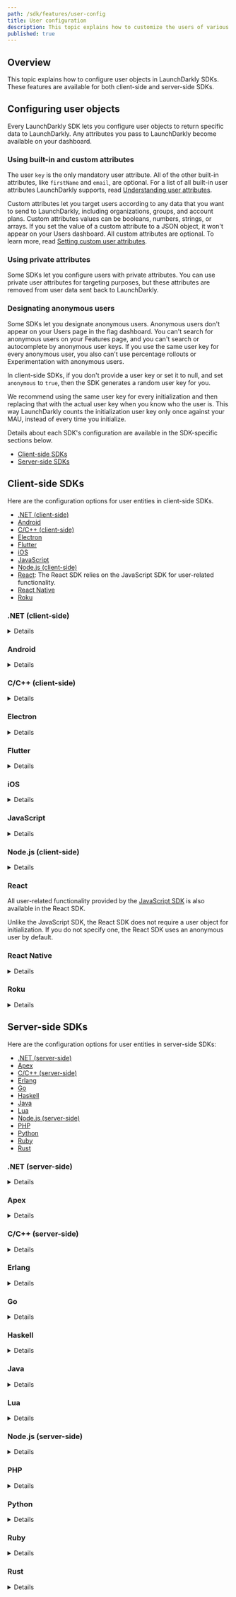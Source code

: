 ```yaml
---
path: /sdk/features/user-config
title: User configuration
description: This topic explains how to customize the users of various LaunchDarkly SDKs, both client- and server-side.
published: true
---
```


## Overview

This topic explains how to configure user objects in LaunchDarkly SDKs. These features are available for both client-side and server-side SDKs.

## Configuring user objects

Every LaunchDarkly SDK lets you configure user objects to return specific data to LaunchDarkly. Any attributes you pass to LaunchDarkly become available on your dashboard.

### Using built-in and custom attributes

The user `key` is the only mandatory user attribute. All of the other built-in attributes, like `firstName` and `email`, are optional. For a list of all built-in user attributes LaunchDarkly supports, read [Understanding user attributes](/home/users/attributes#understanding-user-attributes).

Custom attributes let you target users according to any data that you want to send to LaunchDarkly, including organizations, groups, and account plans. Custom attributes values can be booleans, numbers, strings, or arrays. If you set the value of a custom attribute to a JSON object, it won't appear on your Users dashboard. All custom attributes are optional. To learn more, read [Setting custom user attributes](/home/users/attributes#setting-custom-user-attributes).

### Using private attributes

Some SDKs let you configure users with private attributes. You can use private user attributes for targeting purposes, but these attributes are removed from user data sent back to LaunchDarkly.

### Designating anonymous users

Some SDKs let you designate anonymous users. Anonymous users don't appear on your Users page in the flag dashboard. You can't search for anonymous users on your Features page, and you can't search or autocomplete by anonymous user keys. If you use the same user key for every anonymous user, you also can't use percentage rollouts or Experimentation with anonymous users.

In client-side SDKs, if you don't provide a user key or set it to null, and set `anonymous` to `true`, then the SDK generates a random user key for you.

We recommend using the same user key for every initialization and then replacing that with the actual user key when you know who the user is. This way LaunchDarkly counts the initialization user key only once against your MAU, instead of every time you initialize.

Details about each SDK's configuration are available in the SDK-specific sections below.

* [Client-side SDKs](#client-side-sdks)
* [Server-side SDKs](#server-side-sdks)

## Client-side SDKs

Here are the configuration options for user entities in client-side SDKs.

* [.NET (client-side)](#net-client-side)
* [Android](#android)
* [C/C++ (client-side)](#cc-client-side)
* [Electron](#electron)
* [Flutter](#flutter)
* [iOS](#ios)
* [JavaScript](#javascript)
* [Node.js (client-side)](#nodejs-client-side)
* [React](#javascript): The React SDK relies on the JavaScript SDK for user-related functionality.
* [React Native](#react-native)
* [Roku](#roku)

### .NET (client-side)

<Details summary="Expand .NET (client-side) code sample">

Feature flag targeting and rollouts are determined by the user you pass to your `Identify` call. In the client-side .NET SDK, you can construct a simple `User` that only has a key by calling `User.WithKey`, or use `User.Builder` which allows setting all properties.

Here's an example:

<CodeTabs
  defaultValue="csharp"
  values={[
    { label: 'Example', value: 'csharp', },
  ]
}>
<CodeTabItem value="csharp">

```csharp
LDUser user = User.Builder("aa0ceb")
    .FirstName("Ernestina")
    .LastName("Evans")
    .Email("ernestina@example.com")
    .Custom("group", "admins")
    .Build();
```

</CodeTabItem>
</CodeTabs>

The argument to `Builder` is the user's key. The key should uniquely identify each user. You can use a primary key, an email address, or a hash, as long as the same user always has the same key. We recommend using a hash if possible. In this example the hash is `"aa0ceb"`.

<Callout intent="info">
<CalloutTitle>Interpreting custom attribute types</CalloutTitle>
<CalloutDescription>

Most of the built-in attributes, like names and email addresses, expect string values. Custom attributes values can be booleans, numbers, strings, or arrays. If you enter a custom value on the dashboard that looks like a number or a boolean, the SDK interprets it that way. The client-side .NET SDK is strongly-typed, so be aware of this distinction.

</CalloutDescription>
</Callout>

#### Private user attributes in the client-side .NET SDK
---

You can optionally configure the client-side .NET SDK to treat some or all user attributes as [private user attributes](/home/users/attributes). Private user attributes can be used for targeting purposes, but are removed from the user data sent back to LaunchDarkly.

In the client-side .NET SDK there are two ways to define private attributes for the entire LaunchDarkly client:

- When creating the LaunchDarkly `Configuration` object, you can call the `AllAttributesPrivate` method, which takes in a boolean parameter. If `true`, all user attributes except the key for all users are removed before the SDK sends the user to LaunchDarkly.
- When creating the LaunchDarkly `Configuration` object, you can call the `PrivateAttributeName` method, which takes in a string attribute, names a parameter, and adds it to an internally managed list of private attributes. This method may be called multiple times to mark additional attributes as private. If any user has a custom or built-in attribute named in the private attributes list, the SDK removes it before sending the user to LaunchDarkly.

You can also mark attributes as private when building the user object by calling `AsPrivateAttribute()` immediately after setting the attribute.

For example:

<CodeTabs
  defaultValue="csharp"
  values={[
    { label: 'Example', value: 'csharp', },
  ]
}>
<CodeTabItem value="csharp">

```csharp
var user = User.Builder("aa0ceb")
    .Email("test@example.com").AsPrivateAttribute()
    .Build();
```

</CodeTabItem>
</CodeTabs>

When the SDK sends this user back to LaunchDarkly, it removes the `email` attribute.

#### Anonymous users in the client-side .NET SDK
---

You can distinguish logged-in users from anonymous users in the SDK.

Here's how:

<CodeTabs
  defaultValue="csharp"
  values={[
    { label: 'Example', value: 'csharp', },
  ]
}>
<CodeTabItem value="csharp">

```csharp
LDUser user = User.Builder("aa0ceb")
    .Anonymous(true)
    .Build();
```

</CodeTabItem>
</CodeTabs>

You still need to generate a unique key for anonymous users. Session IDs or UUIDs work best for this.

We recommend using the same user key for every initialization and then replacing that with the actual user key when you know who the user is. This way LaunchDarkly counts the initialization user key only once against your MAU, instead of every time you initialize.

In Android or iOS, you can also allow the SDK to create a key for an anonymous user based on a unique device identifier as defined by the [DeviceInfo](https://github.com/jamesmontemagno/DeviceInfoPlugin) Xamarin plugin. It will do so if you set the key to null and set the anonymous flag:

<CodeTabs
  defaultValue="csharp"
  values={[
    { label: 'Example', value: 'csharp', },
  ]
}>
<CodeTabItem value="csharp">

```csharp
LDUser user = User.Builder((string)null).Anonymous(true).Build();
```

</CodeTabItem>
</CodeTabs>
</Details>

### Android

<Details summary="Expand Android code sample">

Feature flag targeting and rollouts are determined by the user you pass to your client. In the Android SDK, we use a [builder pattern](https://en.wikipedia.org/wiki/Builder_pattern) to construct users.

Here's an example:

<CodeTabs
  defaultValue="java"
  values={[
    { label: 'Java', value: 'java', },
    { label: 'Kotlin', value: 'kotlin' }
  ]
}>
<CodeTabItem value="java">

```java
LDUser user = new LDUser.Builder("aa0ceb")
    .email("fake@example.com")
    .firstName("Jake")
    .lastName("Fake")
    .custom("group", "microsoft")
    .build();
```

</CodeTabItem>
<CodeTabItem value="kotlin">

```kotlin
val user: LDUser = LDUser.Builder("aa0ceb")
    .email("fake@example.com")
    .firstName("Jake")
    .lastName("Fake")
    .custom("group", "microsoft")
    .build()
```

</CodeTabItem>
</CodeTabs>

The argument to `Builder` is the user's key. The key should uniquely identify each user. You can use a primary key, an email address, or a hash, as long as the same user always has the same key. We recommend using a hash if possible. In this example the hash is `"aa0ceb"`.

<Callout intent="info">
<CalloutTitle>Interpreting custom attribute types</CalloutTitle>
<CalloutDescription>

Most of the built-in attributes, like names and email addresses, expect string values. Custom attributes values can be booleans, numbers, strings, or arrays. If you enter a custom value on the dashboard that looks like a number or a boolean, the SDK interprets it that way. The Android SDK is strongly-typed, so be aware of this distinction.

</CalloutDescription>
</Callout>

#### Private user attributes in the Android SDK
---

You can optionally configure the Android SDK to treat some or all user attributes as [private user attributes](/home/users/attributes#creating-private-user-attributes). Private user attributes can be used for targeting purposes, but are removed from the user data sent back to LaunchDarkly.

In the Android SDK you can define private attributes for the entire LaunchDarkly client. When creating the `LDConfig` object, call the `setPrivateAttributeNames` method, which which takes in a set of custom or built-in attributes as a parameter. If any user has a custom or built-in attribute named in this set, the SDK removes it before sending the user to LaunchDarkly.

Here's how to configure private user attributes:

<CodeTabs
  defaultValue="java"
  values={[
    { label: 'Java', value: 'java', },
    { label: 'Kotlin', value: 'kotlin' }
  ]
}>
<CodeTabItem value="java">

```java
HashSet<String> privateAttributes = new HashSet<>();
privateAttributes.add("name");  // built-in attribute
privateAttributes.add("group"); // custom attribute

LDConfig ldConfig = new LDConfig.Builder()
    .setPrivateAttributeNames(privateAttributes)
    .build();
```

</CodeTabItem>
<CodeTabItem value="kotlin">

```kotlin
val privateAttributes: HashSet<String> = HashSet()
privateAttributes.add("name")  // built-in attribute
privateAttributes.add("group") // custom attribute

val ldConfig: LDConfig = LDConfig.Builder()
    .setPrivateAttributeNames(privateAttributes)
    .build()
```

</CodeTabItem>
</CodeTabs>

You can also mark attributes as private when building the user object by using the private versions of the builder methods to set the attributes. For example:

<CodeTabs
  defaultValue="java"
  values={[
    { label: 'Java', value: 'java', },
    { label: 'Kotlin', value: 'kotlin' }
  ]
}>
<CodeTabItem value="java">

```java
LDUser user = new LDUser.Builder("aa0ceb")
    .email("fake@example.com")
    .privateName("Jane")
    .privateCustom("group", "microsoft")
    .build();
```

</CodeTabItem>
<CodeTabItem value="kotlin">

```kotlin
val user: LDUser = LDUser.Builder("aa0ceb")
    .email("fake@example.com")
    .privateName("Jane")
    .privateCustom("group", "microsoft")
    .build()
```

</CodeTabItem>
</CodeTabs>

When the SDK sends this user back to LaunchDarkly, it removes the `name` and `group` attributes.

#### Anonymous users in the Android SDK
---

You can distinguish logged-in users from anonymous users in the SDK.

Here's how:

<CodeTabs
  defaultValue="java"
  values={[
    { label: 'Java', value: 'java', },
    { label: 'Kotlin', value: 'kotlin' }
  ]
}>
<CodeTabItem value="java">

```java
LDUser user = new LDUser.Builder("user key")
    .anonymous(true)
    .build();
```

</CodeTabItem>
<CodeTabItem value="kotlin">

```kotlin
val user: LDUser = LDUser.Builder("user key")
    .anonymous(true)
    .build()
```

</CodeTabItem>
</CodeTabs>

You can leave the key parameter in the Builder null or make it an empty string. The client will automatically set it to a LaunchDarkly-specific, device-unique string that is consistent between app restarts and device reboots.

We recommend using the same user key for every initialization and then replacing that with the actual user key when you know who the user is. This way LaunchDarkly counts the initialization user key only once against your MAU, instead of every time you initialize.
</Details>

### C/C++ (client-side)

<Details summary="Expand C/C++ (client-side) code sample">

Feature flag targeting and rollouts are determined by the user you pass to your client. Here's an example:

<CodeTabs
  defaultValue="c"
  values={[
    { label: 'Example', value: 'c', },
  ]
}>
<CodeTabItem value="c">

```c
struct LDJSON *attributes, *groups;
groups = LDNewArray();
LDArrayPush(groups, LDNewText("Google"));
LDArrayPush(groups, LDNewText("Microsoft"));
attributes = LDNewObject();
LDObjectSetKey("groups", groups);
struct LDUser *user = LDUserNew("aa0ceb");
LDUserSetFirstName(user, "Jake");
LDUserSetLastName(user, "Fake");
LDUserSetCustomAttributesJSON(user, attributes);
```

</CodeTabItem>
</CodeTabs>

The argument to `LDUserNew` is the user's key. The key should uniquely identify each user. You can use a primary key, an email address, or a hash, as long as the same user always has the same key. We recommend using a hash if possible. In this example the hash is `"aa0ceb"`.

<Callout intent="info">
<CalloutTitle>Interpreting custom attribute types</CalloutTitle>
<CalloutDescription>

Most of the built-in attributes, like names and email addresses, expect string values. Custom attributes values can be booleans, numbers, strings, or arrays. If you enter a custom value that looks like a number or a boolean, the SDK interprets it that way.

</CalloutDescription>
</Callout>

#### Private user attributes in the C/C++ SDK
---

You can optionally configure the C/C++ SDK to treat some or all user attributes as [private user attributes](/home/users/attributes#creating-private-user-attributes). Private user attributes can be used for targeting purposes, but are removed from the user data sent back to LaunchDarkly.

In the C/C++ SDK there are two ways to define private attributes for the LaunchDarkly client:

- When creating the `LDConfig` object, you can set the `allAttributesPrivate` value to `true`. When you do this, all user attributes except the key are removed before the SDK sends the user to LaunchDarkly.
- When creating the `LDConfig` object, you can configure a map of `privateAttributeNames`. If any user has a custom or built-in attribute named in this list, the SDK removes it before sending the user to LaunchDarkly.


<CodeTabs
  defaultValue="c"
  values={[
    { label: 'Example', value: 'c', },
  ]
}>
<CodeTabItem value="c">

```c
struct LDConfig *config = LDConfigNew("YOUR_MOBILE_KEY");
// Mark all attributes private
LDConfigSetAllAttributesPrivate(config, true);
```

</CodeTabItem>
</CodeTabs>

#### Anonymous users in the C/C++ SDK
---

You can distinguish logged-in users from anonymous users in the SDK.

Here's how:

<CodeTabs
  defaultValue="c"
  values={[
    { label: 'Example', value: 'c', },
  ]
}>
<CodeTabItem value="c">

```c
struct LDUser *user = LDUserNew("aa0ceb");
LDUserSetAnonymous(user, true);
```

</CodeTabItem>
</CodeTabs>

We recommend using the same user key for every initialization and then replacing that with the actual user key when you know who the user is. This way LaunchDarkly counts the initialization user key only once against your MAU, instead of every time you initialize.
</Details>

### Electron

<Details summary="Expand Electron code sample">

<Callout intent="alert">
<CalloutTitle>Personally-identifying user keys</CalloutTitle>
<CalloutDescription>

By default, when the SDK requests feature flags from LaunchDarkly, it makes an HTTP GET request with the user properties encoded in the URL. If you do not want user keys or other properties to be in request URLs, enable the `useReport` option in your client configuration. The SDK sends user data in the body of an HTTP REPORT request instead.

</CalloutDescription>
</Callout>

Here's an example of a user:

<CodeTabs
  defaultValue="js"
  values={[
    { label: 'JavaScript', value: 'js', },
    { label: 'TypeScript', value: 'ts', },
  ]
}>
<CodeTabItem value="js">

```js
const user = {
  key: "aa0ceb",
  firstName: "Ernestina",
  lastName: "Evans",
  email: "ernestina@example.com",
  custom: {
    groups: ["Google", "Microsoft"]
  }
};
```

</CodeTabItem>
<CodeTabItem value="ts">

```ts
import * as LDElectron from 'launchdarkly-electron-client-sdk';

const user: LDElectron.LDUser = {
  key: 'aa0ceb',
  firstName: 'Ernestina',
  lastName: 'Evans',
  email: 'ernestina@example.com',
  custom: {
    groups: ['Google', 'Microsoft'],
  },
};
```

</CodeTabItem>
</CodeTabs>

The `key` property is the user's key. The key should uniquely identify each user. You can use a primary key, an email address, or a hash, as long as the same user always has the same key. We recommend using a hash if possible. In this example the hash is `"aa0ceb"`.

<Callout intent="info">
<CalloutTitle>Interpreting custom attribute types</CalloutTitle>
<CalloutDescription>

Most of the built-in attributes, like names and email addresses, expect string values. Custom attribute values can be booleans, numbers, strings, or arrays. If you enter a custom value on the dashboard that looks like a number or a boolean, the SDK interprets it that way.

</CalloutDescription>
</Callout>

#### Private user attributes in the Electron SDK
---

You can optionally configure the SDK to treat all user attributes as [private user attributes](/home/users/attributes). Private user attributes can be used for targeting purposes, but the SDK removes them from the user data sent back to LaunchDarkly.

To mark all user attributes except the key as private, you can use the `allAttributesPrivate` option:

<CodeTabs
  defaultValue="js"
  values={[
    { label: 'JavaScript', value: 'js', },
    { label: 'TypeScript', value: 'ts', },
  ]
}>
<CodeTabItem value="js">

```js
const user = {
  key: "aa0ceb",
  name: "Grace Hopper",
  email: "gracehopper@example.com"
};

const client = LaunchDarkly.initialize('YOUR_CLIENT_SIDE_ID', user, {
  allAttributesPrivate: true
});
```

</CodeTabItem>
<CodeTabItem value="ts">

```ts
import * as LDElectron from 'launchdarkly-electron-client-sdk';

const user: LDElectron.LDUser = {
  key: 'aa0ceb',
  name: 'Grace Hopper',
  email: 'gracehopper@example.com',
};

const client = LDElectron.initializeInMain('YOUR_CLIENT_SIDE_ID', user, {
  allAttributesPrivate: true,
});
```

</CodeTabItem>
</CodeTabs>

In the above example, the SDK removes the `name` and `email` attributes.

You can also specify an array of which attributes should be private with the `privateAttributeNames` option. You can configure this option on a per-user basis by specifying which attributes should be private in your user object.

This option is configured in both the user object and the configuration object:

<CodeTabs
  defaultValue="js"
  values={[
    { label: 'JavaScript', value: 'js', },
    { label: 'TypeScript', value: 'ts', },
  ]
}>
<CodeTabItem value="js">

```js
const user = {
  key: "aa0ceb",
  name: "Grace Hopper",
  email: "gracehopper@example.com",
  privateAttributeNames: ["email"]
};

const client = LaunchDarkly.initialize('YOUR_CLIENT_SIDE_ID', user, {
  privateAttributeNames: ["email"]
});
```

</CodeTabItem>
<CodeTabItem value="ts">

```ts
import * as LDElectron from 'launchdarkly-electron-client-sdk';

const user: LDElectron.LDUser = {
  key: 'aa0ceb',
  name: 'Grace Hopper',
  email: 'gracehopper@example.com',
  privateAttributeNames: ['email'],
};

const client = LDElectron.initializeInMain('YOUR_CLIENT_SIDE_ID', user, {
  privateAttributeNames: ['email'],
});
```

</CodeTabItem>
</CodeTabs>

In the above example, the SDK sends only the `key` and `name` back to LaunchDarkly.

#### Anonymous users in the Electron SDK
---

You can distinguish logged-in users from anonymous users in the SDK.

Here's how:

<CodeTabs
  defaultValue="js"
  values={[
    { label: 'JavaScript', value: 'js', },
    { label: 'TypeScript', value: 'ts', },
  ]
}>
<CodeTabItem value="js">

```js
// To create an anonymous user with an auto-generated key, specify
// the "anonymous" property and omit the "key" property. The LaunchDarkly
// client creates a unique key for this user and caches it locally.
const user = { anonymous: true };

// You can also specify any key you want:
const user2 = { key: "aa0ceb", anonymous: true };
```

</CodeTabItem>
<CodeTabItem value="ts">

```ts
import * as LDElectron from 'launchdarkly-electron-client-sdk';

// To create an anonymous user with an auto-generated key, specify
// the "anonymous" property and omit the "key" property. The LaunchDarkly
// client creates a unique key for this user and caches it locally.
const user: LDElectron.LDUser = { anonymous: true };

// You can also specify any key you want:
const user2: LDElectron.LDUser = { key: 'aa0ceb', anonymous: true };
```

</CodeTabItem>
</CodeTabs>

We recommend using the same user key for every initialization and then replacing that with the actual user key when you know who the user is. This way LaunchDarkly counts the initialization user key only once against your MAU, instead of every time you initialize.
</Details>

### Flutter

<Details summary="Expand Flutter code sample">

Feature flag targeting and rollouts are determined by the user you pass to your client. In the Flutter SDK, we use a [builder pattern](https://en.wikipedia.org/wiki/Builder_pattern) to construct users.

Here's an example:

<CodeTabs
  defaultValue="dart"
  values={[
    { label: 'Dart', value: 'dart', },
  ]
}>
<CodeTabItem value="dart">

```dart
LDUser user = LDUserBuilder('aa0ceb')
    .email('fake@example.com')
    .firstName('Jake')
    .lastName('Fake')
    .custom('group', LDValue.ofString('microsoft'))
    .build();
```

</CodeTabItem>
</CodeTabs>

The argument to `LDUserBuilder` is the user's key. The key should uniquely identify each user. You can use a primary key, an email address, or a hash, as long as the same user always has the same key. We recommend using a hash if possible. In this example the hash is `"aa0ceb"`.

<Callout intent="info">
<CalloutTitle>Interpreting custom attribute types</CalloutTitle>
<CalloutDescription>

Most of the built-in attributes, like names and email addresses, expect string values. Custom attributes values can be booleans, numbers, strings, or arrays. Custom attribute values in the Flutter SDK use the `LDValue` class to support the various underlying types for the values. If you enter a custom value on the dashboard that looks like a number or a boolean, the SDK interprets it that way. The Flutter SDK is strongly-typed, so be aware of this distinction.

</CalloutDescription>
</Callout>

#### Private user attributes in the Flutter SDK
---

Optionally, you can configure the Flutter SDK to treat some or all user attributes as [private user attributes](/home/users/attributes#creating-private-user-attributes). You can use private user attributes for targeting purposes. They are removed from the user data sent back to LaunchDarkly.

In the Flutter SDK, you can define private attributes for the **entire** LaunchDarkly client. When you create the `LDConfig` object, you can call the `setPrivateAttributeNames` method, which which takes in a set of custom or built-in attributes as a parameter. If any user has a custom or built-in attribute named in this set, the SDK removes it before sending the user to LaunchDarkly.

<CodeTabs
  defaultValue="dart"
  values={[
    { label: 'Dart', value: 'dart', },
  ]
}>
<CodeTabItem value="dart">

```dart
Set<String> privateAttributes =
  { 'name' // built-in attribute
  , 'group' // custom attribute
  };

LDConfig ldConfig = new LDConfigBuilder()
    .setPrivateAttributeNames(privateAttributes)
    .build();
```

</CodeTabItem>
</CodeTabs>

You can also mark attributes as private when building the user object by using the private versions of the builder methods to set the attributes. For example:

<CodeTabs
  defaultValue="dart"
  values={[
    { label: 'Dart', value: 'dart', },
  ]
}>
<CodeTabItem value="dart">

```dart
LDUser user = LDUserBuilder('aa0ceb')
    .email('fake@example.com')
    .privateName('Jane')
    .privateCustom('group', LDValue.ofString('microsoft'))
    .build();
```

</CodeTabItem>
</CodeTabs>

When the SDK sends this user back to LaunchDarkly, the `name` and `group` attributes are removed.

#### Anonymous users in the Flutter SDK
---

You can distinguish logged-in users from anonymous users in the SDK.

Here's how:

<CodeTabs
  defaultValue="dart"
  values={[
    { label: 'Dart', value: 'dart', },
  ]
}>
<CodeTabItem value="dart">

```dart
LDUser user = LDUserBuilder('user key')
    .anonymous(true)
    .build();
```

</CodeTabItem>
</CodeTabs>

We recommend using the same user key for every initialization and then replacing that with the actual user key when you know who the user is. This way LaunchDarkly counts the initialization user key only once against your MAU, instead of every time you initialize.
</Details>

### iOS

<Details summary="Expand iOS code sample">

You can pass optional properties to the user object in iOS:

<CodeTabs
  defaultValue="swift"
  values={[
    { label: 'Swift', value: 'swift', },
    { label: 'Objective-C', value: 'objc', },
  ]
}>
<CodeTabItem value="swift">

```swift
var user = LDUser(key: "YOUR_USER_KEY")
user.name = "Human Person"
user.email = "human@example.com"

```

</CodeTabItem>
<CodeTabItem value="objc">

```objectivec
LDUser *user = [[LDUser alloc] initWithKey:@"YOUR_USER_KEY"];
user.name = @"Human Person";
user.email = @"human@example.com";
```

</CodeTabItem>
</CodeTabs>

Here, we added the user's full name and email address. To learn more about the specific user properties that are available in this SDK, read the [SDK's API docs](https://launchdarkly.github.io/ios-client-sdk/Structs/LDUser.html).

#### Private user attributes in the iOS SDK
---

You can optionally configure the iOS SDK to treat some or all user attributes as private user attributes. Private user attributes can be used for targeting purposes, but are removed from the user data the SDK sends to LaunchDarkly.

In the iOS SDK there are two ways to define private attributes for the entire LaunchDarkly client:

- When creating the `LDConfig` object, you can set the `allUserAttributesPrivate` attribute to `true`.
- When creating the LDConfig object, you can set the privateUserAttributes attribute to a list of user attribute names, such as ["name", "email"]. If any user has a custom or built-in attribute named in this list, the SDK removes it before sending the user to LaunchDarkly.

You can also mark attributes as private on a particular `LDUser` instance, for example:

<CodeTabs
  defaultValue="swift"
  values={[
    { label: 'Swift', value: 'swift', },
    { label: 'Objective-C', value: 'objc', },
  ]
}>
<CodeTabItem value="swift">

```swift
var user = LDUser(key: "USER_KEY", name: "USER_NAME")
user.privateAttributes = ["name"]
```

</CodeTabItem>
<CodeTabItem value="objc">

```objectivec
LDUser *user = [[LDUser alloc] initWithKey:@"USER_KEY" name:@"USER_NAME"];
user.privateAttributes = @[@"name"];
```

</CodeTabItem>
</CodeTabs>

#### Anonymous users in the iOS SDK
---

You can declare an `LDUser` to be an anonymous, not logged-in user:

<CodeTabs
  defaultValue="swift"
  values={[
    { label: 'Swift', value: 'swift', },
    { label: 'Objective-C', value: 'objc', },
  ]
}>
<CodeTabItem value="swift">

```swift
var user = LDUser(key: "USER_KEY")
user.isAnonymous = true

// Or have the SDK use a device persistent key. This sets `isAnonymous` by default.
let user = LDUser()
```

</CodeTabItem>
<CodeTabItem value="objc">

```objectivec
LDUser *user = [[LDUser alloc] initWithKey:@"USER_KEY"];
user.isAnonymous = YES;

// Or have the SDK use a device persistent key. This sets `isAnonymous` by default.
LDUser *user = [LDUser new];
```

</CodeTabItem>
</CodeTabs>

You must generate a unique key for anonymous users. Session IDs or UUIDs work best for this.

We recommend using the same user key for every initialization and then replacing that with the actual user key when you know who the user is. This way LaunchDarkly counts the initialization user key only once against your MAU, instead of every time you initialize.
</Details>

### JavaScript

<Details summary="Expand JavaScript code sample">

<Callout intent="alert">
<CalloutTitle>Personally-identifying user keys</CalloutTitle>
<CalloutDescription>

If the `key` attribute you rely on in your user JSON contains personally identifiable information, you should enable the `useReport` option by sending the user JSON as a JSON base64 URL-encoded path parameter. When you enable `useReport`, the SDK fetches flag settings by sending the user JSON in the body of a REPORT request instead, hiding that information from request logs.

</CalloutDescription>
</Callout>

Here's an example of a user:

<CodeTabs
  defaultValue="js"
  values={[
    { label: 'JavaScript', value: 'js', },
    { label: 'TypeScript', value: 'ts'},
  ]
}>
<CodeTabItem value="js">

```js
const user = {
  "key": "aa0ceb",
  "firstName": "Ernestina",
  "lastName": "Evans",
  "email": "ernestina@example.com",
  "custom": {
    "groups": ["Google", "Microsoft"]
  }
};
```

</CodeTabItem>
<CodeTabItem value="ts">

```ts
import * as ld from 'launchdarkly-js-client-sdk';

const user: ld.LDUser = {
  key: 'aa0ceb',
  firstName: 'Ernestina',
  lastName: 'Evans',
  email: 'ernestina@example.com',
  custom: {
    groups: ['Google', 'Microsoft'],
  },
}
```

</CodeTabItem>
</CodeTabs>

The `key` property is the user's key. The key should uniquely identify each user. You can use a primary key, an email address, or a hash, as long as the same user always has the same key. We recommend using a hash if possible. In this example the hash is `"aa0ceb"`.

<Callout intent="info">
<CalloutTitle>Interpreting custom attribute types</CalloutTitle>
<CalloutDescription>

Most of the built-in attributes, like names and email addresses, expect string values. Custom attributes values can be booleans, numbers, strings, or arrays. If you enter a custom value on the dashboard that looks like a number or a boolean, the SDK interprets it that way.

</CalloutDescription>
</Callout>

#### Private user attributes in the JavaScript SDK
---

You can optionally configure the JavaScript SDK to treat all user attributes as [private user attributes](/home/users/attributes#creating-private-user-attributes). Private user attributes can be used for targeting purposes, but are removed from the user data sent back to LaunchDarkly.

To mark all user attributes except the key as private in the JavaScript SDK, you can use the `allAttributesPrivate` option:

<CodeTabs
  defaultValue="js"
  values={[
    { label: 'JavaScript', value: 'js', },
    { label: 'TypeScript', value: 'ts'},
  ]
}>
<CodeTabItem value="js">

```js
const user = {
  "key": "aa0ceb",
  "name": "Grace Hopper",
  "email": "gracehopper@example.com"
};

const ldclient = LDClient.initialize('YOUR_CLIENT_SIDE_ID', user, options = {
  allAttributesPrivate: true
});
```

</CodeTabItem>
<CodeTabItem value="ts">

```ts
import * as ld from 'launchdarkly-js-client-sdk';

const user: ld.LDUser = {
  key: 'aa0ceb',
  name: 'Grace Hopper',
  email: 'gracehopper@example.com',
}
const options: ld.LDOptions = { allAttributesPrivate: true };

const client: ld.LDClient = ld.initialize('YOUR_CLIENT_SIDE_ID', user, options);
```

</CodeTabItem>
</CodeTabs>

In the above example, the `name` and `email` attributes are removed.

You can also specify an array of which attributes should be private with the `privateAttributeNames` option. You can configure this option on a per-user basis by specifying which attributes should be private in your user object.

This option is configured in both the user object and the configuration object:

<CodeTabs
  defaultValue="js"
  values={[
    { label: 'JavaScript', value: 'js', },
    { label: 'TypeScript', value: 'ts'},
  ]
}>
<CodeTabItem value="js">

```js
const user = {
  "key": "aa0ceb",
  "name": "Grace Hopper",
  "email": "gracehopper@example.com"
  "privateAttributeNames": ["email"]
};

const ldclient = LDClient.initialize('YOUR_CLIENT_SIDE_ID', user, options = {
  privateAttributeNames: ["email"]
});
```

</CodeTabItem>
<CodeTabItem value="ts">

```ts
import * as ld from 'launchdarkly-js-client-sdk';

const user: ld.LDUser = {
  key: 'aa0ceb',
  name: 'Grace Hopper',
  email: 'gracehopper@example.com',
  privateAttributeNames: ['email'],
};
const options: ld.LDOptions = { allAttributesPrivate: ['email'] };

const client: ld.LDClient = ld.initialize('YOUR_CLIENT_SIDE_ID', user, options);
```

</CodeTabItem>
</CodeTabs>

In the above example, the SDK sends only the user's key and name back to LaunchDarkly.

<Callout intent="alert">
<CalloutTitle>Parameters for JS SDK &lt; 2.0</CalloutTitle>
<CalloutDescription>

SDK versions earlier than 2.0 use snake case rather than camel case in the options object. `private_attribute_names` and `all_attributes_private` are the parameter names that should be used. `privateAttributeNames` is still valid when you specify it in the user object.

</CalloutDescription>
</Callout>

#### Anonymous users in the JavaScript SDK
---

You can distinguish logged-in users from anonymous users in the SDK.

Here's how:

<CodeTabs
  defaultValue="js"
  values={[
    { label: 'JavaScript', value: 'js', },
    { label: 'TypeScript', value: 'ts'},
  ]
}>
<CodeTabItem value="js">

```js
// Starting with version 2.10.0 of the JavaScript SDK, to create
// an anonymous user you can specify the "anonymous" property and
// omit the "key" property. In doing so, the LaunchDarkly client
// auto-generates a unique identifier for this user. The
// identifier is saved in local storage and reused in future
// browser sessions to ensure a constant experience.
const user = {"anonymous": true};

// If you are using earlier SDK versions, you need to specify
// the "key" property as earlier versions do not auto-generate the
// property.
//
// Here you need to generate a unique key for anonymous
// users. You can use the session ID or a UUID.
//
// We suggest storing the user's key in a cookie, otherwise you
// might create a new user for each page request.
const user2 = {"key":"aa0ceb", "anonymous": true};
```

</CodeTabItem>
<CodeTabItem value="ts">

```ts
import * as ld from 'launchdarkly-js-client-sdk';

const anonymousUser: ld.LDUser = { key: 'anon-user', anonymous: true };
```

</CodeTabItem>
</CodeTabs>

We recommend using the same user key for every initialization and then replacing that with the actual user key when you know who the user is. This way LaunchDarkly counts the initialization user key only once against your MAU, instead of every time you initialize.
</Details>

### Node.js (client-side)

<Details summary="Expand Node.js (client-side) code sample">

<Callout intent="alert">
<CalloutTitle>Personally-identifying user keys</CalloutTitle>
<CalloutDescription>

By default, when the SDK requests feature flags from LaunchDarkly, it makes an HTTP GET request with the user properties encoded in the URL. If you do not want user keys or other properties to be in request URLs, enable the `useReport` option in your client configuration. The SDK sends user data in the body of an HTTP REPORT request instead.

</CalloutDescription>
</Callout>

Here's an example of a user:

<CodeTabs
  defaultValue="js"
  values={[
    { label: 'JavaScript', value: 'js', },
    { label: 'TypeScript', value: 'ts'},
  ]
}>
<CodeTabItem value="js">

```js
const user = {
  key: "aa0ceb",
  firstName: "Ernestina",
  lastName: "Evans",
  email: "ernestina@example.com",
  custom: {
    groups: ["Google", "Microsoft"]
  }
};
```

</CodeTabItem>
<CodeTabItem value="ts">

```ts
import * as ld from 'launchdarkly-node-client-sdk';

const user: ld.LDUser = {
  key: 'aa0ceb',
  firstName: 'Ernestina',
  lastName: 'Evans',
  email: 'ernestina@example.com',
  custom: {
    groups: ['Google', 'Microsoft'],
  },
};
```

</CodeTabItem>
</CodeTabs>

The `key` property is the user's key. The key should uniquely identify each user. You can use a primary key, an email address, or a hash, as long as the same user always has the same key. We recommend using a hash if possible. In this example the hash is `"aa0ceb"`.

<Callout intent="info">
<CalloutTitle>Interpreting custom attribute types</CalloutTitle>
<CalloutDescription>

Most of the built-in attributes, like names and email addresses, expect string values. Custom attribute values can be booleans, numbers, strings, or arrays. If you enter a custom value on the dashboard that looks like a number or a boolean, the SDK interprets it that way.

</CalloutDescription>
</Callout>

#### Private user attributes in the Node.js SDK
---

You can optionally configure the SDK to treat all user attributes as [private user attributes](/home/users/attributes). Private user attributes can be used for targeting purposes, but are removed from the user data sent back to LaunchDarkly.

To mark all user attributes except the key as private in the JavaScript SDK, you can use the `allAttributesPrivate` option:

<CodeTabs
  defaultValue="js"
  values={[
    { label: 'JavaScript', value: 'js', },
    { label: 'TypeScript', value: 'ts'},
  ]
}>
<CodeTabItem value="js">

```js
const user = {
  key: "aa0ceb",
  name: "Grace Hopper",
  email: "gracehopper@example.com"
};

const client = LaunchDarkly.initialize('YOUR_CLIENT_SIDE_ID', user, {
  allAttributesPrivate: true
});
```

</CodeTabItem>
<CodeTabItem value="ts">

```ts
import * as ld from 'launchdarkly-node-client-sdk';

const user: ld.LDUser = {
  key: 'aa0ceb',
  name: 'Grace Hopper',
  email: 'gracehopper@example.com',
};
const options: ld.LDOptions = { allAttributesPrivate: true };

const client: ld.LDClient = ld.initialize('YOUR_CLIENT_SIDE_ID', user, options);
```

</CodeTabItem>
</CodeTabs>

In the above example, the `name` and `email` attributes are removed.

You can also specify an array of which attributes should be private with the `privateAttributeNames` option. You can configure this option on a per-user basis by specifying which attributes should be private in your user object.

This option is configured in both the user object and the configuration object:

<CodeTabs
  defaultValue="js"
  values={[
    { label: 'JavaScript', value: 'js', },
    { label: 'TypeScript', value: 'ts'},
  ]
}>
<CodeTabItem value="js">

```js
const user = {
  key: "aa0ceb",
  name: "Grace Hopper",
  email: "gracehopper@example.com"
  privateAttributeNames: ["email"]
};

const client = LaunchDarkly.initialize('YOUR_CLIENT_SIDE_ID', user, {
  privateAttributeNames: ["email"]
});
```

</CodeTabItem>
<CodeTabItem value="ts">

```ts
import * as ld from 'launchdarkly-node-client-sdk';

const user: ld.LDUser = {
  key: 'aa0ceb',
  name: 'Grace Hopper',
  email: 'gracehopper@example.com',
  privateAttributeNames: ['email'],
};
const options: ld.LDOptions = { allAttributesPrivate: ['email'] };

const client: ld.LDClient = ld.initialize('YOUR_CLIENT_SIDE_ID', user, options);
```

</CodeTabItem>
</CodeTabs>

In the above example, the SDK sends only the user's key and name back to LaunchDarkly.

#### Anonymous users in the Node.js SDK
---

You can distinguish logged-in users from anonymous users in the SDK.

Here's how:

<CodeTabs
  defaultValue="js"
  values={[
    { label: 'JavaScript', value: 'js', },
    { label: 'TypeScript', value: 'ts'},
  ]
}>
<CodeTabItem value="js">

```js
// To create an anonymous user with an auto-generated key, specify
// the "anonymous" property and omit the "key" property. The LaunchDarkly
// client creates a unique key for this user and caches it locally.
const anonymousUser = { anonymous: true };

// You can also specify any key you want:
const anonymousUser2 = { key: "aa0ceb", anonymous: true };
```

</CodeTabItem>
<CodeTabItem value="ts">

```ts
import * as ld from 'launchdarkly-node-client-sdk';

// To create an anonymous user with an auto-generated key, specify
// the "anonymous" property and omit the "key" property. The LaunchDarkly
// client creates a unique key for this user and caches it locally.
const anonymousUser: ld.LDUser = { anonymous: true };

// You can also specify any key you want:
const anonymousUser2: ld.LDUser = { key: 'aa0ceb', anonymous: true };

```

</CodeTabItem>
</CodeTabs>

We recommend using the same user key for every initialization and then replacing that with the actual user key when you know who the user is. This way LaunchDarkly counts the initialization user key only once against your MAU, instead of every time you initialize.
</Details>

### React

All user-related functionality provided by the [JavaScript SDK](#javascript) is also available in the React SDK.

Unlike the JavaScript SDK, the React SDK does not require a user object for initialization. If you do not specify one, the React SDK uses an anonymous user by default.

### React Native

<Details summary="Expand React Native code sample">

Here is a complete user configuration object utilizing all available fields:

<CodeTabs
  defaultValue="js"
  values={[
    { label: 'JavaScript', value: 'js', },
    { label: 'TypeScript', value: 'ts', },
  ]
}>
<CodeTabItem value="js">

```js
let user = {
  key: '2fbfa269b78e24c8e967f482b89c939b',
  name: 'grace_hopper',
  firstName: 'Grace',
  lastName: 'Hopper',
  email: 'gracehopper@example.net',
  anonymous: false,
  privateAttributeNames: ['name'],
  country: 'USA',
  avatar: 'avatar',
  ip: '192.0.2.1',
  secondary: '',
  custom: {'groups': 'users'}
};
```

</CodeTabItem>
<CodeTabItem value="ts">

```ts
import LDClient, * as ld from 'launchdarkly-react-native-client-sdk';

let user: ld.LDUser = {
  key: '2fbfa269b78e24c8e967f482b89c939b',
  name: 'grace_hopper',
  firstName: 'Grace',
  lastName: 'Hopper',
  email: 'gracehopper@example.net',
  anonymous: false,
  privateAttributeNames: ['name'],
  country: 'USA',
  avatar: 'avatar',
  ip: '192.0.2.1',
  secondary: '',
  custom: {'groups': 'users'}
};
```

</CodeTabItem>
</CodeTabs>

The first attribute in the object is the user's key. In this case we've used the value `2fbfa269b78e24c8e967f482b89c939b`. The user key is the only mandatory user attribute. The key should also uniquely identify each user. You can use any value such as a primary key, an email address, or a hash, as long as the same user always has the same key. We recommend using a hash if possible.

#### Private user attributes in the React Native SDK
---

Private attributes allow you to specify keys you do not want to send to the LaunchDarkly servers. Private user attributes can be used for targeting purposes, but are removed from the user data sent back to LaunchDarkly. When the SDK sends this user back to LaunchDarkly, it removes the `name` attribute.

#### Anonymous user attributes in the React Native SDK
---

The `anonymous` key lets you distinguish logged out or unregistered users while still using LaunchDarkly. Anonymous users work just like regular users, except that they do not appear on your Users page in LaunchDarkly. This prevents unauthenticated users from diluting useful data on the Users dashboard.

We recommend using the same user key for every initialization and then replacing that with the actual user key when you know who the user is. This way LaunchDarkly counts the initialization user key only once against your MAU, instead of every time you initialize.
</Details>

### Roku

<Details summary="Expand Roku code sample">

You can create a user object with:

<CodeTabs
  defaultValue="brightscript"
  values={[
    { label: 'BrightScript', value: 'brightscript', },
  ]
}>
<CodeTabItem value="brightscript">

```brightscript
user = LaunchDarklyUser("my-user-key")

```

</CodeTabItem>
</CodeTabs>

User objects can be customized with:

<CodeTabs
  defaultValue="brightscript"
  values={[
    { label: 'BrightScript', value: 'brightscript', },
  ]
}>
<CodeTabItem value="brightscript">

```brightscript
user.setFirstName(String)

user.setLastName(String)

user.setEmail(String)

user.setName(String)

user.setAvatar(String)

user.setCustom(AssociativeArray)

```

</CodeTabItem>
</CodeTabs>

#### Private user attributes in the Roku SDK
---

Users can have specific fields marked as private with:

<CodeTabs
  defaultValue="brightscript"
  values={[
    { label: 'BrightScript', value: 'brightscript', },
  ]
}>
<CodeTabItem value="brightscript">

```brightscript
user.addPrivateAttribute(String)

```

</CodeTabItem>
</CodeTabs>

#### Anonymous users in the Roku SDK
---

Designate an anonymous user with:

<CodeTabs
  defaultValue="brightscript"
  values={[
    { label: 'BrightScript', value: 'brightscript', },
  ]
}>
<CodeTabItem value="brightscript">

```brightscript
user.setAnonymous(Boolean)

```

</CodeTabItem>
</CodeTabs>
</Details>

## Server-side SDKs

Here are the configuration options for user entities in server-side SDKs:

* [.NET (server-side)](#net-server-side)
* [Apex](#apex)
* [C/C++ (server-side)](#cc-server-side)
* [Erlang](#erlang)
* [Go](#go)
* [Haskell](#haskell)
* [Java](#java)
* [Lua](#lua)
* [Node.js (server-side)](#nodejs-server-side)
* [PHP](#php)
* [Python](#python)
* [Ruby](#ruby)
* [Rust](#rust)

### .NET (server-side)

<Details summary="Expand .NET (server-side) code sample">

Feature flag targeting and rollouts are determined by the *user* you pass to your `variation` calls. In the .NET SDK, the [`User`](https://launchdarkly.github.io/dotnet-server-sdk/api/LaunchDarkly.Sdk.User.html) class has a `WithKey` method for creating a simple user with only a key, and a `Builder` method for building a user with other properties. Here's an example:

Here's an example:

<CodeTabs
  defaultValue="csharp"
  values={[
    { label: '.NET', value: 'csharp', },
  ]
}>
<CodeTabItem value="csharp">

```csharp
LDUser user = User.Builder("aa0ceb")
    .FirstName("Ernestina")
    .LastName("Evans")
    .Email("ernestina@example.com")
    .Custom("groups", LdValue.ArrayOf(LdValue.Of("Google"), LdValue.Of("Microsoft")))
    .Build();
```

</CodeTabItem>
</CodeTabs>

The argument to `Builder` is the user's key. The key should uniquely identify each user. You can use a primary key, an email address, or a hash, as long as the same user always has the same key. We recommend using a hash if possible. In this example the hash is `"aa0ceb"`.

<Callout intent="info">
<CalloutTitle>Interpreting custom attribute types</CalloutTitle>
<CalloutDescription>

Most of the built-in attributes, like names and email addresses, expect string values. Custom attributes values can be booleans, numbers, strings, or arrays. The SDK uses the [`LdValue`](https://launchdarkly.github.io/dotnet-server-sdk/api/LaunchDarkly.Sdk.LdValue.html) type to represent arrays and objects. If you enter a custom value that looks like a number or a boolean, the SDK interprets it that way. The .NET SDK is strongly-typed, so be aware of this distinction.

</CalloutDescription>
</Callout>

#### Private user attributes in the .NET SDK
---

You can optionally configure the .NET SDK to treat some or all user attributes as [private user attributes](/home/users/attributes). Private user attributes can be used for targeting purposes, but are removed from the user data sent back to LaunchDarkly.

In the .NET SDK there are two ways to define private attributes for the entire LaunchDarkly client:

- When creating the LaunchDarkly `Configuration` object, you can configure [`Events`](https://launchdarkly.github.io/dotnet-server-sdk/api/LaunchDarkly.Sdk.Server.ConfigurationBuilder.html#LaunchDarkly_Sdk_Server_ConfigurationBuilder_Events_) `Events` with [`AllAttributesPrivate`](https://launchdarkly.github.io/dotnet-server-sdk/api/LaunchDarkly.Sdk.Server.Integrations.EventProcessorBuilder.html#LaunchDarkly_Sdk_Server_Integrations_EventProcessorBuilder_AllAttributesPrivate_), which takes in a boolean parameter. If `true`, the SDK removes all user attributes for all users before sending the user to LaunchDarkly, except the key.
- Or, you can can configure `Events` with [`PrivateAttributes`](https://launchdarkly.github.io/dotnet-server-sdk/api/LaunchDarkly.Sdk.Server.Integrations.EventProcessorBuilder.html#LaunchDarkly_Sdk_Server_Integrations_EventProcessorBuilder_PrivateAttributes_), which takes in a list of specific `UserAttribute` names. If any user has a custom or built-in attribute named in the private attributes list, the SDK removes it before sending the user to LaunchDarkly.

You can also mark attributes as private when building the user object by calling [`AsPrivateAttribute()`](https://launchdarkly.github.io/dotnet-server-sdk/api/LaunchDarkly.Sdk.IUserBuilderCanMakeAttributePrivate.html#LaunchDarkly_Sdk_IUserBuilderCanMakeAttributePrivate_AsPrivateAttribute_) after setting the attribute on the user builder.

For example:

<CodeTabs
  defaultValue="csharp"
  values={[
    { label: 'Example', value: 'csharp', },
  ]
}>
<CodeTabItem value="csharp">

```csharp
var user = User.Builder("aa0ceb")
    .Email("test@example.com").AsPrivateAttribute()
    .Build();
```

</CodeTabItem>
</CodeTabs>

When the SDK sends this user back to LaunchDarkly, it removes the `email` attribute.

#### Anonymous users in the .NET SDK
---

You can distinguish logged-in users from anonymous users in the SDK.

Here's how:

<CodeTabs
  defaultValue="csharp"
  values={[
    { label: '.NET', value: 'csharp', },
  ]
}>
<CodeTabItem value="csharp">

```csharp
var user = User.Builder("aa0ceb")
    .Anonymous(true)
    .Build();
```

</CodeTabItem>
</CodeTabs>

You still need to generate a unique key for anonymous users. Session IDs or UUIDs work best for this.
</Details>

### Apex

<Details summary="Expand Apex code sample">

Feature flag targeting and rollouts  are determined by the user you pass to your `variation` calls.

<CodeTabs
  defaultValue="java"
  values={[
    { label: 'Apex', value: 'java', },
  ]
}>
<CodeTabItem value="java">

```java
LDUser user = new LDUser.Builder('aa0ceb')
    .setFirstName('Ernestina')
    .setLastName('Evans')
    .setEmail('ernestina@example.com')
    .setCustom(new LDValueObject.Builder()
        .set('groups', new LDValueArray.Builder()
            .add(LDValue.of('Google'))
            .add(LDValue.of('Microsoft'))
            .build()
        )
        .build()
    )
    .build();
```

</CodeTabItem>
</CodeTabs>

The argument to `Builder` is the user's key. The key should uniquely identify each user. You can use a primary key, an email address, or a hash, as long as the same user always has the same key. We recommend using a hash if possible. In this example the hash is `"aa0ceb"`.

#### Anonymous users in the Apex SDK
---

You can distinguish logged-in users from anonymous users in the SDK.

Here's how:

<CodeTabs
  defaultValue="java"
  values={[
    { label: 'Apex', value: 'java', },
  ]
}>
<CodeTabItem value="java">

```java
LDUser user = new LDUser.Builder('abc123')
    .setAnonymous(true)
    .build();
```

</CodeTabItem>
</CodeTabs>

You still need to generate a unique key for anonymous users. Session IDs or UUIDs work best for this.

#### Private user attributes in the Apex SDK
---

Optionally, you can configure the Apex SDK to treat some or all user attributes as [private user attributes](/home/users/attributes#creating-private-user-attributes). You can use private user attributes for targeting, but they are redacted from the user data sent back to LaunchDarkly.

In the Apex SDK there are two ways to define private attributes for the LaunchDarkly client:

- When creating the `LDConfig` object, you can use `setAllAttributesPrivate(true)`. When you do this, all user attributes (except the key) for the user are redacted before the SDK sends the user to LaunchDarkly.

Here's how:

<CodeTabs
  defaultValue="java"
  values={[
    { label: 'Apex', value: 'java', },
  ]
}>
<CodeTabItem value="java">

```java
LDConfig config = new LDConfig.Builder()
    .setAllAttributesPrivate(true)
    .build();
```

</CodeTabItem>
</CodeTabs>

* You can also define private attribute names on a per-user basis. For example:

<CodeTabs
  defaultValue="java"
  values={[
    { label: 'Apex', value: 'java', },
  ]
}>
<CodeTabItem value="java">

```java
Set<String> privateAttributes = new Set<String>();
privateAttributes.add('firstName');

LDUser user = new LDUser.Builder('aa0ceb')
    .setFirstName('alice')
    .setPrivateAttributeNames(privateAttributes)
    .build();
```

</CodeTabItem>
</CodeTabs>
</Details>

### C/C++ (server-side)

<Details summary="Expand C/C++ (server-side) code sample">

Feature flag targeting and rollouts  are determined by the user you pass to your `variation` calls:

<CodeTabs
  defaultValue="c"
  values={[
    { label: 'Example', value: 'c', },
  ]
}>
<CodeTabItem value="c">

```c
struct LDUser *user = LDUserNew("aa0ceb");
LDUserSetFirstName(user, "Ernestina");
LDUserSetLastName(user, "Evans");
LDUserSetEmail(user, "ernestina@example.com");

struct LDJSON *tmp;
struct LDJSON *custom = LDNewObject();
struct LDJSON *groups = LDNewArray();
tmp = LDNewText("Google");
LDArrayPush(groups, tmp);
tmp = LDNewText("Microsoft");
LDArrayPush(groups, tmp);
LDObjectSetKey(custom, "groups", groups);

LDUserSetCustom(user, custom);
```

</CodeTabItem>
</CodeTabs>

The argument to `LDUserNew` is the user's key. The key should uniquely identify each user. You can use a primary key, an email address, or a hash, as long as the same user always has the same key. We recommend using a hash if possible. In this example the hash is `"aa0ceb"`.

<CodeTabs
  defaultValue="c"
  values={[
    { label: 'Example', value: 'c', },
  ]
}>
<CodeTabItem value="c">

```c
LDUserFree(user);
```

</CodeTabItem>
</CodeTabs>

When you are done with an `LDUser` ensure that you free the structure.

#### Private user attributes in the C/C++ SDK
---

You can optionally configure the C/C++ SDK to treat some or all user attributes as [private user attributes](/home/users/attributes#creating-private-user-attributes). Private user attributes can be used for targeting purposes, but are removed from the user data sent back to LaunchDarkly.

In the C/C++ SDK there are three ways to define private attributes for the LaunchDarkly client:

- When creating the `LDConfig` object, you can use `LDConfigSetAllAttributesPrivate`. When you do this, all user attributes (except the key) for the user are removed before the SDK sends the user to LaunchDarkly.

For example:

<CodeTabs
  defaultValue="c"
  values={[
    { label: 'Example', value: 'c', },
  ]
}>
<CodeTabItem value="c">

```c
LDConfigSetAllAttributesPrivate(config, true);
```

</CodeTabItem>
</CodeTabs>

* When creating the `LDConfig` object, you can list specific private attributes with `LDConfigAddPrivateAttribute`. If any user has a custom or built-in attribute named in this list, the SDK removes it before sending the user to LaunchDarkly.

<CodeTabs
  defaultValue="c"
  values={[
    { label: 'Example', value: 'c', },
  ]
}>
<CodeTabItem value="c">

```c
LDConfigAddPrivateAttribute(config, "email");
```

</CodeTabItem>
</CodeTabs>

* You can also define private attribute names on a per-user basis. For example:

<CodeTabs
  defaultValue="c"
  values={[
    { label: 'Example', value: 'c', },
  ]
}>
<CodeTabItem value="c">

```c
LDUserAddPrivateAttribute(user, "email");
```

</CodeTabItem>
</CodeTabs>

#### Anonymous users in the C/C++ SDK
---

You can distinguish logged-in users from anonymous users in the SDK.

Here's how:

<CodeTabs
  defaultValue="c"
  values={[
    { label: 'Example', value: 'c', },
  ]
}>
<CodeTabItem value="c">

```c
LDUserSetAnonymous(user, true);
```

</CodeTabItem>
</CodeTabs>

You still need to generate a unique key for anonymous users. Session IDs or UUIDs work best for this.
</Details>

### Erlang

<Details summary="Expand Erlang code sample">

Feature flag targeting and rollouts are determined by the user you pass to your variation calls.

<CodeTabs
  defaultValue="erlang"
  values={[
    { label: 'Erlang', value: 'erlang', },
  ]
}>
<CodeTabItem value="erlang">

```
Map = #{
    key => <<"aa0ceb">>,
    secondary => <<"abc">>,
    ip => <<"198.51.100.0">>,
    country => <<"your-country">>,
    email => <<"foo@bar.com">>,
    first_name => <<"a">>,
    last_name => <<"z">>,
    avatar => <<"ratavA">>,
    name => <<"foobar">>,
    anonymous => false,
    <<"custom-key">> => <<"custom-value">>
},
User = ldclient_user:new_from_map(Map)
```

</CodeTabItem>
</CodeTabs>

The `key` property is the user's key. The key should uniquely identify each user. You can use a primary key, an email address, or a hash, as long as the same user always has the same key. We recommend using a hash if possible. In this example the hash is `"aa0ceb"`.

#### Anonymous users in the Erlang SDK
---

Here's how to create anonymous users in the Erlang SDK:

<CodeTabs
  defaultValue="erlang"
  values={[
    { label: 'Erlang', value: 'erlang', },
  ]
}>
<CodeTabItem value="erlang">

```
Key = <<"aa0ceb">>,
Anonymous = true,
Map = #{
    key => Key,
    anonymous => Anonymous,
},
User = ldclient_user:new_from_map(Map)
```

</CodeTabItem>
</CodeTabs>

You must still generate a unique key for anonymous users. We recommend using Session IDs or UUIDs.

#### Private user attributes in the Erlang SDK
---

You can configure the Erlang SDK to treat some or all user attributes as private user attributes. You can use private user attributes to target users without sending data associated with that user back to LaunchDarkly.

To learn more about private user attributes, read [Setting user attributes](/home/users/attributes).

When you create the Options map, use the `private_attributes` key to set private user attributes. When you do this, the SDK does not send the user attributes you specify to LaunchDarkly.

<Callout>
<CalloutTitle>The SDK always sends the user key</CalloutTitle>
<CalloutDescription>

The user key is not optional. You cannot set it as a private user attribute.

</CalloutDescription>
</Callout>

Here's how to set user attributes as private:

<CodeTabs
  defaultValue="erlang"
  values={[
    { label: 'Erlang', value: 'erlang', },
  ]
}>
<CodeTabItem value="erlang">

```
ldclient:start_instance("YOUR_SDK_KEY", my_instance, #{private_attributes => [email]})
```

</CodeTabItem>
</CodeTabs>
</Details>

### Go

<Details summary="Expand Go code sample">

Feature flag targeting and rollouts are determined by the user you pass to your `Variation` calls. The Go SDK defines a [`User`](https://pkg.go.dev/gopkg.in/launchdarkly/go-sdk-common.v2/lduser#User) struct and a [`UserBuilder`](https://pkg.go.dev/gopkg.in/launchdarkly/go-sdk-common.v2/lduser#UserBuilder) to make this easy.

Here's an example:

<CodeTabs
  defaultValue="go"
  values={[
    { label: 'Go', value: 'go', },
  ]
}>
<CodeTabItem value="go">

```go
import (
    "gopkg.in/launchdarkly/go-sdk-common.v2/lduser"
    "gopkg.in/launchdarkly/go-sdk-common.v2/ldvalue"  // for custom attributes - see below
)

// User with only a key
user1 := lduser.NewUser("user1-key")

// User with a key plus other attributes
user2 := lduser.NewUserBuilder("user2-key").
    FirstName("Ernestina").
    LastName("Events").
    Email("ernestina@example.com").
    Custom("groups", ldvalue.ArrayOf(
        ldvalue.String("Google"), ldvalue.String("Microsoft"))).
    Build()
```

</CodeTabItem>
</CodeTabs>

The most common attribute is the user's key. In this case we used the strings `"user1-key"` and `"user2-key"`. The user key is the only mandatory user attribute. The key should also uniquely identify each user. You can use a primary key, an email address, or a hash, as long as the same user always has the same key. We recommend using a hash if possible.

To learn more about the available attributes, read [`User`](https://pkg.go.dev/gopkg.in/launchdarkly/go-sdk-common.v2/lduser#User) and [`UserBuilder`](https://pkg.go.dev/gopkg.in/launchdarkly/go-sdk-common.v2/lduser#UserBuilder).

<Callout intent="info">
<CalloutTitle>Interpreting custom attribute types</CalloutTitle>
<CalloutDescription>

Most of the built-in attributes, like names and email addresses, expect string values. Custom attributes values can be booleans, numbers, strings, or arrays. In SDK versions 4.16.0 and later, these types are all represented by the [`ldvalue.Value`](https://pkg.go.dev/gopkg.in/launchdarkly/go-sdk-common.v2/ldvalue#Value) type; earlier versions use the catch-all Go type `interface{}`. If you enter a custom value on the dashboard that looks like a number or a boolean, LaunchDarkly interprets it that way. The Go SDK is strongly-typed, so be aware of this distinction.

</CalloutDescription>
</Callout>

#### Private user attributes in the Go SDK
---

You can optionally configure the Go SDK to treat some or all user attributes as [Private user attributes](/home/users/attributes#creating-private-user-attributes). Private user attributes can be used for targeting purposes, but are removed from the user data sent back to LaunchDarkly.

In the Go SDK there are two ways to define private attributes for the entire LaunchDarkly client:

- You can set the configuration option `AllAttributesPrivate` to true. If you enable this, the SDK removes all user attributes for all users before it sends the user to LaunchDarkly, except the key.
- You can set the configuration option `PrivateAttributeNames` to a list of attribute names. If any user has a custom or built-in attribute named in this list, the SDK removes it before sending the user to LaunchDarkly.

Here's how to to define private attributes:

<CodeTabs
  defaultValue="go"
  values={[
    { label: 'Go', value: 'go', },
  ]
}>
<CodeTabItem value="go">

```go
import (
    ld "gopkg.in/launchdarkly/go-server-sdk.v5"
    "gopkg.in/launchdarkly/go-server-sdk.v5/ldcomponents"
)

var config ld.Config

// Make all attributes private for all users
config.Events = ldcomponents.SendEvents().AllAttributesPrivate(true)

// Or, make just the name and email attributes private for all users
config.Events = ldcomponents.SendEvents().
    PrivateAttributeNames(lduser.NameAttribute, lduser.EmailAttribute)
```

</CodeTabItem>
</CodeTabs>

You can also define a set of private attributes on the user object itself. In this example, `Email` is private for this user in addition to any private attributes that were specified globally:

<CodeTabs
  defaultValue="go"
  values={[
    { label: 'Go', value: 'go', },
  ]
}>
<CodeTabItem value="go">

```go
import (
    "gopkg.in/launchdarkly/go-sdk-common.v2/lduser"
)

user := lduser.NewUserBuilder("user-key").
    FirstName("Ernestina").
    LastName("Events").
    Email("ernestina@example.com").AsPrivateAttribute().
    Build()
```

</CodeTabItem>
</CodeTabs>

#### Anonymous users in the Go SDK
---

You can distinguish logged-in users from anonymous users in the SDK.

Here's how:

<CodeTabs
  defaultValue="go"
  values={[
    { label: 'Go', value: 'go', },
  ]
}>
<CodeTabItem value="go">

```go
import (
    "gopkg.in/launchdarkly/go-sdk-common.v2/lduser"
)

// Anonymous user with only a key
user1 := lduser.NewAnonymousUser("user1-key")

// Anonymous user with a key plus other attributes
user2 := lduser.NewUserBuilder("user2-key").
    Anonymous(true).
    Country("US").
    Build()
```

</CodeTabItem>
</CodeTabs>

You still need to generate a unique key for anonymous users. Session IDs or UUIDs work best for this.
</Details>

### Haskell

<Details summary="Expand Haskell code sample">

Feature flag targeting and rollouts are determined by the user you pass to your variation calls:

<CodeTabs
  defaultValue="haskell"
  values={[
    { label: 'Haskell', value: 'haskell', },
  ]
}>
<CodeTabItem value="haskell">

```haskell
{-# LANGUAGE OverloadedStrings #-}

import LaunchDarkly.Server.User

import Data.Function ((&))

user :: User
user = (makeUser "aa0ceb")
    & setFirstName "Ernestina"
    & setLastName "Evans"
    & setEmail "ernestina@example.com"
```

</CodeTabItem>
</CodeTabs>

The argument to `makeUser` is the user's key. The key should uniquely identify each user. You can use a primary key, an email address, or a hash, as long as the same user always has the same key. We recommend using a hash if possible. In this example the hash is `"aa0ceb"`.

#### Private user attributes in the Haskell SDK
---

Optionally, you can configure the Haskell SDK to treat some or all user attributes as private user attributes. You can use private user attributes for targeting purposes without sending data about the user associated with them back to LaunchDarkly.

To learn more about private user attributes, read [Setting user attributes](/home/users/attributes).

When you create the `Config` object, use `configSetAllAttributesPrivate` to set all user attributes as private. When you do this, all user attributes (except the key) are removed before the SDK sends the user to LaunchDarkly.

Here's how:

<CodeTabs
  defaultValue="haskell"
  values={[
    { label: 'Haskell', value: 'haskell', },
  ]
}>
<CodeTabItem value="haskell">

```haskell
config' = configSetAllAttributesPrivate True config
```

</CodeTabItem>
</CodeTabs>

When you create the `Config` object, you can list specific private attributes with `configSetPrivateAttributeNames`. If any user has a custom or built-in attribute named in this list, the SDK removes it before sending the user to LaunchDarkly.

Here's an example:

<CodeTabs
  defaultValue="haskell"
  values={[
    { label: 'Haskell', value: 'haskell', },
  ]
}>
<CodeTabItem value="haskell">

```haskell
import Data.Set (fromList)

config' = configSetPrivateAttributeNames (fromList ["email"]) config
```

</CodeTabItem>
</CodeTabs>

You can also define private attribute names on a per-user basis.

For example:

<CodeTabs
  defaultValue="haskell"
  values={[
    { label: 'Example', value: 'haskell', },
  ]
}>
<CodeTabItem value="haskell">

```haskell
import Data.Set (fromList)

user' = userSetPrivateAttributeNames (fromList ["email"]) user
```

</CodeTabItem>
</CodeTabs>

#### Anonymous users in the Haskell SDK
---

You can distinguish logged-in users from anonymous users in the SDK.

Here's how:

<CodeTabs
  defaultValue="haskell"
  values={[
    { label: 'Haskell', value: 'haskell', },
  ]
}>
<CodeTabItem value="haskell">

```haskell
user` = userSetAnonymous True user
```

</CodeTabItem>
</CodeTabs>

You still must generate a unique key for anonymous users. Session IDs or UUIDs work best for this.
</Details>

### Java

<Details summary="Expand Java code sample">

Feature flag targeting and rollouts  are determined by the user you pass to your `variation` calls. In the Java SDK, we use a [builder pattern](http://en.wikipedia.org/wiki/Builder_pattern)  to construct users. Here's an example:

<CodeTabs
  defaultValue="java"
  values={[
    { label: 'Java', value: 'java', },
  ]
}>
<CodeTabItem value="java">

```java
LDUser user = new LDUser.Builder("aa0ceb")
  .firstName("Ernestina")
  .lastName("Evans")
  .email("ernestina@example.com")
  .custom("groups",
    LDValue.buildArray().add("Google").add("Microsoft").build())
  .build()
```

</CodeTabItem>
</CodeTabs>

The argument to `Builder` is the user's key. The key should uniquely identify each user. You can use a primary key, an email address, or a hash, as long as the same user always has the same key. We recommend using a hash if possible. In this example the hash is `"aa0ceb"`.

Our Javadoc for [LDUser.Builder](http://launchdarkly.github.io/java-server-sdk/com/launchdarkly/sdk/LDUser.Builder.html) shows you all the attributes that LaunchDarkly supports by default.

<Callout intent="info">
<CalloutTitle>Interpreting custom attribute types</CalloutTitle>
<CalloutDescription>

Most of the built-in attributes, like names and email addresses, expect string values. Custom attributes values can be booleans, numbers, strings, or arrays. If you enter a custom value on the dashboard that looks like a number or a boolean, the SDK interprets it that way. The Java SDK is strongly-typed, so be aware of this distinction.

</CalloutDescription>
</Callout>

#### Private user attributes in the Java SDK
---

You can optionally configure the Java SDK to treat some or all user attributes as [private user attributes](/home/users/attributes#creating-private-user-attributes). Private user attributes can be used for targeting purposes, but are removed from the user data sent back to LaunchDarkly.

In the Java SDK there are two ways to define private attributes for the entire LaunchDarkly client:

- When creating the `LDConfig` object, you can call the [`allAttributesPrivate`](http://launchdarkly.github.io/java-server-sdk/com/launchdarkly/sdk/server/integrations/EventProcessorBuilder.html#allAttributesPrivate-boolean-) method, which takes in a boolean parameter. If `true`, all user attributes except the key for all users are removed before the SDK sends the user to LaunchDarkly.
- When creating the `LDConfig` object, you can call the [`privateAttributes`](http://launchdarkly.github.io/java-server-sdk/com/launchdarkly/sdk/server/integrations/EventProcessorBuilder.html#privateAttributes-com.launchdarkly.sdk.UserAttribute...-) method, which takes in a set of custom or built-in attributes as a parameter. If any user has a custom or built-in attribute named in this list, the SDK removes it before sending the user to LaunchDarkly.

Here's how to define private attributes:

<CodeTabs
  defaultValue="java"
  values={[
    { label: 'Java', value: 'java', },
  ]
}>
<CodeTabItem value="java">

```java
LDConfig configWithAllAttributesPrivate = new LDConfig.Builder()
  .events(
    Components.sendEvents()
      .allAttributesPrivate(true)
  )
  .build();

LDConfig configWithSpecificAttributesPrivate = new LDConfig.Builder()
  .events(
    Components.sendEvents()
      .privateAttributes(UserAttribute.NAME, UserAttribute.EMAIL,
        UserAttribute.forName("someCustomAttribute"))
  )
  .build();
```

</CodeTabItem>
</CodeTabs>

You can also mark attributes as private when building the user object by calling the equivalent “private” user builder method. For example:

<CodeTabs
  defaultValue="java"
  values={[
    { label: 'Java', value: 'java', },
  ]
}>
<CodeTabItem value="java">

```java
LDUser user = new LDUser.Builder("aa0ceb")
  .privateEmail("test@example.com")
  .build();
```

</CodeTabItem>
</CodeTabs>

When the SDK sends this user back to LaunchDarkly, it removes the `email` attribute.

#### Anonymous users in the Java SDK
---

You can distinguish logged-in users from anonymous users in the SDK.

Here's how:

<CodeTabs
  defaultValue="java"
  values={[
    { label: 'Java', value: 'java', },
  ]
}>
<CodeTabItem value="java">

```java
LDUser user = new LDUser.Builder("aa0ceb")
  .anonymous(true)
  .build();
```

</CodeTabItem>
</CodeTabs>

You still need to generate a unique key for anonymous users. Session IDs or UUIDs work best for this. Each unique user key registers a user in the system, so capture and reuse your anonymous user's key between requests.
</Details>

### Lua

<Details summary="Expand Lua code sample">

Feature flag targeting and rollouts  are determined by the user you pass to your `variation` calls:

<CodeTabs
  defaultValue="lua"
  values={[
    { label: 'Lua', value: 'lua', },
  ]
}>
<CodeTabItem value="lua">

```lua
local user = ld.makeUser({
    key       = "aa0ceb",
    firstName = "Ernestina",
    lastName  = "Evans",
    email     = "ernestina@example.com",
    custom    = {
        groups = { "Google", "Microsoft" }
    }
})
```

</CodeTabItem>
</CodeTabs>

The argument to `ld.makeUser` is the user's key. The key should uniquely identify each user. You can use a primary key, an email address, or a hash, as long as the same user always has the same key. We recommend using a hash if possible. In this example the hash is `"aa0ceb"`.

To learn more about configuration options, read the [API docs](https://launchdarkly.github.io/lua-server-sdk/index.html#makeUser).
</Details>

### Node.js (server-side)

<Details summary="Expand Node.js (server-side) code sample">

Feature flag targeting and rollouts are determined by the user you pass to your `variation` calls. In the Node.JS SDK, users are JSON objects. Here's an example:

<CodeTabs
  defaultValue="js"
  values={[
    { label: 'JavaScript', value: 'js', },
    { label: 'TypeScript', value: 'ts', },
  ]
}>
<CodeTabItem value="js">

```js
const user = {
  "key": "aa0ceb",
  "firstName": "Ernestina",
  "lastName": "Evans",
  "email": "ernestina@example.com",
  "custom": {
    "groups": ["Google", "Microsoft"]
  }
};
```

</CodeTabItem>
<CodeTabItem value="ts">

```ts
import * as ld from 'launchdarkly-node-server-sdk';

const user: ld.LDUser = {
  key: 'aa0ceb',
  firstName: 'Ernestina',
  lastName: 'Evans',
  email: 'ernestina@example.com',
  custom: {
    groups: ['Google', 'Microsoft'],
  },
};
```

</CodeTabItem>
</CodeTabs>

The `key` property is the user's key. The key should uniquely identify each user. You can use a primary key, an email address, or a hash, as long as the same user always has the same key. We recommend using a hash if possible. In this example the hash is `"aa0ceb"`.

<Callout intent="info">
<CalloutTitle>Interpreting custom attribute types</CalloutTitle>
<CalloutDescription>

Most of the built-in attributes, like names and email addresses, expect string values. Custom attributes values can be booleans, numbers, strings, or arrays. If you enter a custom value on the dashboard that looks like a number or a boolean, the SDK interprets it that way.

</CalloutDescription>
</Callout>

#### Private user attributes in the Node.js SDK
---

You can optionally configure the Node.js SDK to treat some or all user attributes as [Private user attributes](/home/users/attributes). Private user attributes can be used for targeting purposes, but are removed from the user data sent back to LaunchDarkly.

In the Node.js SDK there are two ways to define private attributes for the entire LaunchDarkly client:

- In the LaunchDarkly `config`, you can set `allAttributesPrivate` to `true`. If you enable this, the SDK removes all user attributes for all users before sending the user to LaunchDarkly, except the key.
- In the LaunchDarkly `config` object, you can define a list of `privateAttributeNames`. If any user has a custom or built-in attribute named in this list, the SDK removes it before sending the user to LaunchDarkly.

You can also define a set of `privateAttributeNames` on the user object. For example:

<CodeTabs
  defaultValue="js"
  values={[
    { label: 'JavaScript', value: 'js', },
    { label: 'TypeScript', value: 'ts', },
  ]
}>
<CodeTabItem value="js">

```js
var user = {
  "key": "aa0ceb",
  "email": "test@example.com",
  "privateAttributeNames": ["email"],
};
```

</CodeTabItem>
<CodeTabItem value="ts">

```ts
import * as ld from 'launchdarkly-node-server-sdk';

const user: ld.LDUser = {
  key: 'aa0ceb',
  email: 'test@example.com',
  privateAttributeNames: ['email'],
};
```

</CodeTabItem>
</CodeTabs>

When the SDK sends this user back to LaunchDarkly, it removes the `email` attribute.

#### Anonymous users in the Node.js SDK
---

You can distinguish logged-in users from anonymous users in the SDK.

Here's how:

<CodeTabs
  defaultValue="js"
  values={[
    { label: 'JavaScript', value: 'js', },
    { label: 'TypeScript', value: 'ts', },
  ]
}>
<CodeTabItem value="js">

```js
const user = {"key":"aa0ceb", "anonymous": true};
```

</CodeTabItem>
<CodeTabItem value="ts">

```ts
import * as ld from 'launchdarkly-node-server-sdk';

const user: ld.LDUser = {
  key: 'aa0ceb',
  anonymous: true,
}
```

</CodeTabItem>
</CodeTabs>

You still need to generate a unique key for anonymous users. Session IDs or UUIDs work best for this.
</Details>

### PHP

<Details summary="Expand PHP code sample">

Feature flag targeting and rollouts are determined by the user you pass to your `Variation` calls. In the PHP SDK, we use a [builder pattern](http://en.wikipedia.org/wiki/Builder_pattern) to construct users. Here's an example:

<CodeTabs
  defaultValue="php"
  values={[
    { label: 'PHP', value: 'php', },
  ]
}>
<CodeTabItem value="php">

```php
$user = (new LDUserBuilder("aa0ceb"))->firstName("Ernestina")->lastName("Evans")->email("ernestina@example.com")->custom(["groups" => array("Google","Microsoft")])->build();
```

</CodeTabItem>
</CodeTabs>

The first argument to [`LDUserBuilder`](http://launchdarkly.github.io/php-server-sdk/classes/LaunchDarkly-LDUserBuilder.html) is the user's key. The key should uniquely identify each user. You can use a primary key, an email address, or a hash, as long as the same user always has the same key. We recommend using a hash if possible. In this example the hash is `"aa0ceb"`.

<Callout intent="info">
<CalloutTitle>Interpreting custom attribute types</CalloutTitle>
<CalloutDescription>

Most of the built-in attributes, like names and email addresses, expect string values. Custom attributes values can be booleans, numbers, strings, or arrays. If you enter a custom value on the dashboard that looks like a number or a boolean, the SDK interprets it that way. The PHP SDK is strongly-typed, so be aware of this distinction.

</CalloutDescription>
</Callout>

#### Private user attributes in the PHP SDK
---

You can optionally configure the PHP SDK to treat some or all user attributes as [private user attributes](/home/users/attributes#creating-private-user-attributes). Private user attributes can be used for targeting purposes, but are removed from the user data sent back to LaunchDarkly.

In the PHP SDK there are two ways to define private attributes for the entire LaunchDarkly client:

*In the LaunchDarkly `config`, you can set `allAttributesPrivate` to `true`. If you enable this, the SDK removes all user attributes for all users before sending the user to LaunchDarkly, except the key.
*In the LaunchDarkly `config` object, you can define a list of `privateAttributeNames`. If any user has a custom or built-in attribute named in this list, the SDK removes it before sending the user to LaunchDarkly.

You can also mark attributes as private when building the user object by calling the equivalent "private" [`LDUserBuilder`](http://launchdarkly.github.io/php-server-sdk/classes/LaunchDarkly-LDUserBuilder.html) method.

For example:

<CodeTabs
  defaultValue="php"
  values={[
    { label: 'PHP', value: 'php', },
  ]
}>
<CodeTabItem value="php">

```php
$user = (new LDUserBuilder('aa0ceb'))
    ->privateEmail('test@example.com')
    ->build();
```

</CodeTabItem>
</CodeTabs>

When the SDK sends this user back to LaunchDarkly, it removes the `email` attribute.

#### Anonymous users in the PHP SDK
---

You can distinguish logged-in users from anonymous users in the SDK.

Here's how:

<CodeTabs
  defaultValue="php"
  values={[
    { label: 'PHP', value: 'php', },
  ]
}>
<CodeTabItem value="php">

```php
$user = (new LDUserBuilder("aa0ceb"))->anonymous(true)->build();
```

</CodeTabItem>
</CodeTabs>

You still need to generate a unique key for anonymous users. Session IDs or UUIDs work best for this.
</Details>

### Python

<Details summary="Expand Python code sample">

Feature flag targeting and rollouts are determined by the user you pass to your `variation` calls. In the Python SDK, users are simply dictionaries.

Here's an example:

<CodeTabs
  defaultValue="py"
  values={[
    { label: 'Python', value: 'py', },
  ]
}>
<CodeTabItem value="py">

```py
user = {
    "key": "aa0ceb",
    "firstName": "Ernestina",
    "lastName": "Evans",
    "email": "ernestina@example.com",
    "custom": {
      "groups": ["Google", "Microsoft"]
    }
}
```

</CodeTabItem>
</CodeTabs>

The `key` property is the user's key. The key should uniquely identify each user. You can use a primary key, an email address, or a hash, as long as the same user always has the same key. We recommend using a hash if possible. In this example the hash is `"aa0ceb"`.

<Callout intent="info">
<CalloutTitle>Interpreting custom attribute types</CalloutTitle>
<CalloutDescription>

Most of the built-in attributes, like names and email addresses, expect string values. Custom attributes values can be booleans, numbers, strings, or arrays. If you enter a custom value on the dashboard that looks like a number or a boolean, the SDK interprets it that way.

</CalloutDescription>
</Callout>

#### Private user attributes in the Python SDK
---

You can optionally configure the Python SDK to treat some or all user attributes as [Private user attribute](/home/users/attributes#creating-private-user-attributes). Private user attributes can be used for targeting purposes, but are removed from the user data sent back to LaunchDarkly.

In the Python SDK there are two ways to define private attributes for the LaunchDarkly client:

- In the LaunchDarkly `config`, you can set `all_attributes_private` to true. If you enable this, the SDK removes all user attributes for all users before sending the user to LaunchDarkly, except the key.
- In the LaunchDarkly `config` object, you can define a list of `private_attribute_names`. If any user has a custom or built-in attribute named in this list, the SDK removes it before sending the user to LaunchDarkly.

You can also define a set of `privateAttributeNames` on the user object. For example:

<CodeTabs
  defaultValue="py"
  values={[
    { label: 'Python', value: 'py', },
  ]
}>
<CodeTabItem value="py">

```py
user = {
    "key": "aa0ceb",
    "email": "test@example.com",
    "privateAttributeNames": ["email"]
}
```

</CodeTabItem>
</CodeTabs>

When the SDK sends this user back to LaunchDarkly, it removes the `email` attribute.

#### Anonymous users in the Python SDK
---

You can distinguish logged-in users from anonymous users in the SDK.

Here's how:

<CodeTabs
  defaultValue="py"
  values={[
    { label: 'Python', value: 'py', },
  ]
}>
<CodeTabItem value="py">

```py
user = { "key":"aa0ceb", "anonymous": True }
```

</CodeTabItem>
</CodeTabs>

You still need to generate a unique key for anonymous users. Session IDs or UUIDs work best for this. Anonymous users still count toward your plan's MAU limit, so make sure you capture and reuse your anonymous user's key between requests.
</Details>

### Ruby

<Details summary="Expand Ruby code sample">

Feature flag targeting and rollouts are determined by the user you pass to your `variation` calls. In the Ruby SDK, users are simply hashes.

Here's an example:

<CodeTabs
  defaultValue="ruby"
  values={[
    { label: 'Ruby', value: 'ruby', },
  ]
}>
<CodeTabItem value="ruby">

```ruby
user = {
    key: "aa0ceb",
    firstName: "Ernestina",
    lastName: "Evans",
    email: "ernestina@example.com",
    custom: {
      groups: ["Google", "Microsoft"]
    }
}
```

</CodeTabItem>
</CodeTabs>

The `key` property is the user's key. The key should uniquely identify each user. You can use a primary key, an email address, or a hash string, as long as the same user always has the same key. We recommend using a hash string if possible. In this example the hash string is `"aa0ceb"`.

<Callout intent="info">
<CalloutTitle>User attribute keys must be symbols</CalloutTitle>
<CalloutDescription>

All user attribute keys, for both built-in and custom attributes, must be symbols and not strings.

</CalloutDescription>
</Callout>

<Callout intent="info">
<CalloutTitle>Interpreting custom attribute types</CalloutTitle>
<CalloutDescription>

Most of the built-in attributes, like names and email addresses, expect string values. Custom attributes values can be booleans, numbers, strings, or arrays. If you enter a custom value on the dashboard that looks like a number or a boolean, the SDK interprets it that way.

</CalloutDescription>
</Callout>

#### Private user attributes in the Ruby SDK
---

You can optionally configure the Ruby SDK to treat some or all user attributes as [Private user attributes](/home/users/attributes#creating-private-user-attributes). Private user attributes can be used for targeting purposes, but are removed from the user data sent back to LaunchDarkly.

In the Ruby SDK there are two ways to define private attributes for the entire LaunchDarkly client:

- In the LaunchDarkly `config`, you can set `all_attributes_private` to true. If you enable this, the SDK removes all user attributes for all users before sending the user to LaunchDarkly, except the key.
- In the LaunchDarkly config object, you can define a list of `private_attribute_names`. If any user has a custom or built-in attribute named in this list, the SDK removes it before sending the user to LaunchDarkly.

You can also define a set of `privateAttributeNames` on the user object. For example:

<CodeTabs
  defaultValue="ruby"
  values={[
    { label: 'Ruby', value: 'ruby', },
  ]
}>
<CodeTabItem value="ruby">

```ruby
user = {
  key: "aa0ceb",
  firstName: "Ernestina",
  lastName: "Evans",
  email: "ernestina@example.com",
  custom: {
    groups: ["Google", "Microsoft"]
  },
  privateAttributeNames: ['email']
}
```

</CodeTabItem>
</CodeTabs>

When the SDK sends this user back to LaunchDarkly, it removes the `email` attribute.

#### Anonymous users in the Ruby SDK
---

You can distinguish logged-in users from anonymous users in the SDK.

Here's how:

<CodeTabs
  defaultValue="ruby"
  values={[
    { label: 'Ruby', value: 'ruby', },
  ]
}>
<CodeTabItem value="ruby">

```ruby
user = { key: "aa0ceb", anonymous: true }
```

</CodeTabItem>
</CodeTabs>

You still need to generate a unique key for anonymous users. Session IDs or UUIDs work best for this.
</Details>

### Rust

<Details summary="Expand Rust code sample">

Feature flag targeting and rollouts are determined by the user you pass to your `variation` calls. The Rust SDK defines a [`User`](https://docs.rs/launchdarkly-server-sdk/latest/launchdarkly_server_sdk/struct.User.html) struct and a [`UserBuilder`](https://docs.rs/launchdarkly-server-sdk/latest/launchdarkly_server_sdk/struct.UserBuilder.html) to accomplish this.

Here's an example:

<CodeTabs
  defaultValue="rust"
  values={[
    { label: 'Rust', value: 'rust', },
  ]
}>
<CodeTabItem value="rust">

```rust
// User with only a key
let user1 = User::with_key("user1-key").build();

// User with a key plus other attributes
let custom = hashmap! {
    "groups".into() => vec!["Google", "Microsoft"].into(),
};
let mut builder = User::with_key("user2-key");
builder.first_name("Ernestina");
builder.last_name("Evans");
builder.email("ernestina@example.com");
builder.custom(custom);

let user2 = builder.build();
```

</CodeTabItem>
</CodeTabs>

The most common attribute is the user's key. In the example, the strings `"user1-key"` and `"user2-key"` are the user keys. The user key is the only mandatory user attribute. The key should also uniquely identify each user. You can use a primary key, an email address, or a hash string, as long as the same user always has the same key. We recommend using a hash string if possible.

To learn more about the available attributes, read [`User`](https://docs.rs/launchdarkly-server-sdk/latest/launchdarkly_server_sdk/struct.User.html) and [`UserBuilder`](https://docs.rs/launchdarkly-server-sdk/latest/launchdarkly_server_sdk/struct.UserBuilder.html).

<Callout intent="info">
<CalloutTitle>Interpreting custom attribute types</CalloutTitle>
<CalloutDescription>

Most of the built-in attributes, like names and email addresses, expect string values. Custom attributes values can be booleans, numbers, strings, or arrays. These types are all represented by the [`AttributeValue`](https://docs.rs/launchdarkly-server-sdk/latest/launchdarkly_server_sdk/enum.AttributeValue.html) type. The Rust SDK is strongly-typed, so be aware of this distinction.

</CalloutDescription>
</Callout>

#### Anonymous users in the Rust SDK
---

You can distinguish logged-in users from anonymous users in the SDK.

Here's how:

<CodeTabs
  defaultValue="rust"
  values={[
    { label: 'Rust', value: 'rust', },
  ]
}>
<CodeTabItem value="rust">

```rust
// Anonymous user with only a key
let user1 = User::with_key("user1-key").anonymous(true).build();

// Anonymous user with a key plus other attributes
let user2 = User::with_key("user2-key").
    anonymous(true).
    country("US").
    build();
```

</CodeTabItem>
</CodeTabs>

You still need to generate a unique key for anonymous users. Session IDs or UUIDs work best for this.
</Details>
